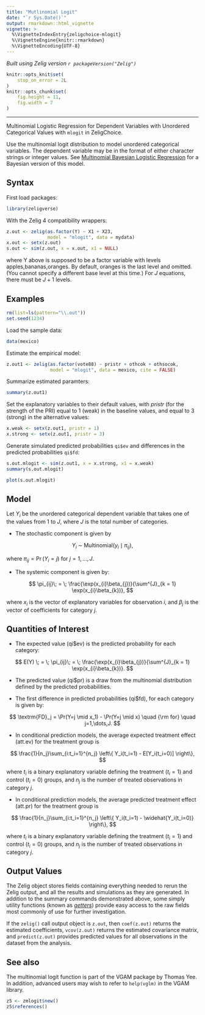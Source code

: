 ```yaml
---
title: "Mutlinomial Logit"
date: "`r Sys.Date()`"
output: rmarkdown::html_vignette
vignette: >
  %\VignetteIndexEntry{zeligchoice-mlogit}
  %\VignetteEngine{knitr::rmarkdown}
  %\VignetteEncoding{UTF-8}
---
```


*Built using Zelig version `r packageVersion("Zelig")`*

```r
knitr::opts_knit$set(
    stop_on_error = 2L
)
knitr::opts_chunk$set(
    fig.height = 11,
    fig.width = 7
)
```
---

Multinomial Logistic Regression for Dependent Variables with Unordered Categorical Values with `mlogit` in ZeligChoice.

Use the multinomial logit distribution to model unordered categorical
variables. The dependent variable may be in the format of either
character strings or integer values. See [Multinomial Bayesian Logistic Regression](zelig_mlogitbayes.html) for a Bayesian version of this
model.

Syntax
------

First load packages:

```r
library(zeligverse)
```

With the Zelig 4 compatibility wrappers:

```r
z.out <- zelig(as.factor(Y) ~ X1 + X23,
               model = "mlogit", data = mydata)
x.out <- setx(z.out)
s.out <- sim(z.out, x = x.out, x1 = NULL)

```

where Y above is supposed to be a factor variable with levels
apples,bananas,oranges. By default, oranges is the last level and
omitted. (You cannot specify a different base level at this time.) For
$J$ equations, there must be $J + 1$ levels.

Examples
------

```r
rm(list=ls(pattern="\\.out"))
set.seed(1234)
```

Load the sample data:

```r
data(mexico)
```

Estimate the empirical model:

```r
z.out1 <- zelig(as.factor(vote88) ~ pristr + othcok + othsocok,
                model = "mlogit", data = mexico, cite = FALSE)
```

Summarize estimated paramters:

```r
summary(z.out1)
```

Set the explanatory variables to their default values, with $pristr$
(for the strength of the PRI) equal to 1 (weak) in the baseline
values, and equal to 3 (strong) in the alternative values:

```r
x.weak <- setx(z.out1, pristr = 1)
x.strong <- setx(z.out1, pristr = 3)
```

Generate simulated predicted probabilities `qi$ev` and differences in the predicted probabilities `qi$fd`:

```r
s.out.mlogit <- sim(z.out1, x = x.strong, x1 = x.weak)
summary(s.out.mlogit)
```

```r
plot(s.out.mlogit)
```

Model
------

Let $Y_i$ be the unordered categorical dependent variable that
takes one of the values from 1 to $J$, where $J$ is the
total number of categories.

-  The stochastic component is given by


$$
    Y_i \; \sim \; \textrm{Multinomial}(y_{i} \mid \pi_{ij}),
$$

   where $\pi_{ij}=\Pr(Y_i=j)$ for $j=1,\dots,J$.

-  The systemic component is given by:


$$
    \pi_{ij}\; = \; \frac{\exp(x_{i}\beta_{j})}{\sum^{J}_{k = 1}
        \exp(x_{i}\beta_{k})},
$$

   where $x_i$ is the vector of explanatory variables for
   observation $i$, and $\beta_j$ is the vector of
   coefficients for category $j$.

Quantities of Interest
------

-  The expected value (qi$ev) is the predicted probability for each
   category:


$$
    E(Y) \; = \; \pi_{ij}\; = \; \frac{\exp(x_{i}\beta_{j})}{\sum^{J}_{k = 1}
        \exp(x_{i}\beta_{k})}.
$$

-  The predicted value (qi$pr) is a draw from the multinomial
   distribution defined by the predicted probabilities.

-  The first difference in predicted probabilities (qi$fd), for each
   category is given by:


$$
    \textrm{FD}_j = \Pr(Y=j \mid x_1) - \Pr(Y=j \mid x) \quad {\rm for}
        \quad j=1,\dots,J.
$$

-  In conditional prediction models, the average expected treatment
   effect (att.ev) for the treatment group is


$$
    \frac{1}{n_j}\sum_{i:t_i=1}^{n_j} \left\{ Y_i(t_i=1) -
        E[Y_i(t_i=0)] \right\},
$$

   where $t_{i}$ is a binary explanatory variable defining the
   treatment ($t_{i}=1$) and control ($t_{i}=0$) groups, and
   $n_j$ is the number of treated observations in category
   $j$.

-  In conditional prediction models, the average predicted treatment
   effect (att.pr) for the treatment group is


$$
    \frac{1}{n_j}\sum_{i:t_i=1}^{n_j} \left\{ Y_i(t_i=1) -
        \widehat{Y_i(t_i=0)} \right\},
$$

   where $t_{i}$ is a binary explanatory variable defining the
   treatment ($t_{i}=1$) and control ($t_{i}=0$) groups, and
   $n_j$ is the number of treated observations in category
   $j$.

Output Values
------

The Zelig object stores fields containing everything needed to
rerun the Zelig output, and all the results and simulations as they are
generated. In addition to the summary commands demonstrated above, some simply
utility functions (known as *[getters](getters.html)*) provide easy access to
the raw fields most commonly of use for further investigation.

If the `zelig()` call output object is `z.out`, then `coef(z.out)` returns
the estimated coefficients, `vcov(z.out)` returns the estimated covariance
matrix, and `predict(z.out)` provides predicted values for all observations
in the dataset from the analysis.

See also
------

The multinomial logit function is part of the VGAM package by Thomas
Yee. In addition, advanced users may wish to refer to `help(vglm)`
in the VGAM library.

```r
z5 <- zmlogit$new()
z5$references()
```
